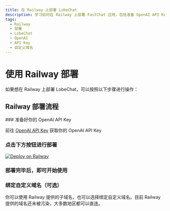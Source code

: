 ```yaml
---
title: 在 Railway 上部署 LobeChat
description: 学习如何在 Railway 上部署 FastChat 应用，包括准备 OpenAI API Key、点击按钮进行部署、绑定自定义域名等步骤。
tags:
  - Railway
  - 部署
  - LobeChat
  - OpenAI
  - API Key
  - 自定义域名
---
```


# 使用 Railway 部署

如果想在 Railway 上部署 LobeChat，可以按照以下步骤进行操作：

## Railway 部署流程

<Steps>
  ### 准备好你的 OpenAI API Key

前往 [OpenAI API Key](https://platform.openai.com/account/api-keys) 获取你的 OpenAI API Key

### 点击下方按钮进行部署

[![Deploy on Railway](https://railway.app/button.svg)](https://railway.app/template/FB6HrV?referralCode=9bD9mT)

### 部署完毕后，即可开始使用

### 绑定自定义域名（可选）

你可以使用 Railway 提供的子域名，也可以选择绑定自定义域名。目前 Railway 提供的域名还未被污染，大多数地区都可以直连。

</Steps>
